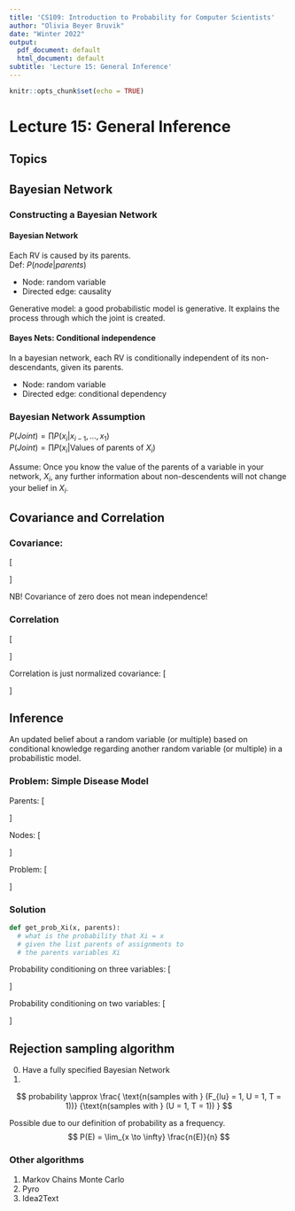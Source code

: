 ```yaml
---
title: 'CS109: Introduction to Probability for Computer Scientists'
author: "Olivia Beyer Bruvik"
date: "Winter 2022"
output:
  pdf_document: default
  html_document: default
subtitle: 'Lecture 15: General Inference'
---
```


```r
knitr::opts_chunk$set(echo = TRUE)
```

# Lecture 15: General Inference {.tabset}

## Topics

## Bayesian Network
### Constructing a Bayesian Network {.tabset}
#### Bayesian Network
Each RV is caused by its parents. <br>
Def: $P(node|parents)$

- Node: random variable
- Directed edge: causality

Generative model: a good probabilistic model is generative. It explains the process through which the joint is created.

#### Bayes Nets: Conditional independence
In a bayesian network, each RV is conditionally independent of its non-descendants, given its parents. 

- Node: random variable
- Directed edge: conditional dependency

### Bayesian Network Assumption
$P(Joint) = \prod{P(x_i|x_{i-1}, ..., x_1)}$ <br>
$P(Joint) = \prod{ P(x_i | \text{Values of parents of } X_i)}$ <br>

Assume: Once you know the value of the parents of a variable in your network, $X_i$, any further information about non-descendents will not change your belief in $X_i$.

## Covariance and Correlation {.tabset}
### Covariance:
\[
\begin{aligned}
Cov(X,Y) &= E[(X-E[X])(Y-E[Y])] \\
&= E[XY] - E[Y]E[X]
\end{aligned}
\]

NB! Covariance of zero does not mean independence!

### Correlation
\[
\begin{aligned}
\rho (X,Y) = \frac{Cov(X,Y)}{\sqrt{Var(X)Var(Y)}}
\end{aligned}
\]

Correlation is just normalized covariance:
\[
\begin{aligned}
Cov(X,Y) < \sqrt{Var(X)Var(Y)} \\
Cov(X,Y) > -\sqrt{Var(X)Var(Y)}
\end{aligned}
\]

## Inference {.tabset}
An updated belief about a random variable (or multiple) based on conditional knowledge regarding another random variable (or multiple) in a probabilistic model.

### Problem: Simple Disease Model
Parents:
\[
\begin{aligned}
P(F_lu = 1) &= 0.1 \\
P(U = 1) &= 0.8
\end{aligned}
\]

Nodes:
\[
\begin{aligned}
P(F_ev = 1| F_lu = 1) &= 0.9 \\
P(F_ev = 1| F_lu = 0) &= 0.05 \\
\\
P(T = 1| F_lu = 0, U = 0) &= 0.1 \\
P(T = 1| F_lu = 0, U = 1) &= 0.8 \\
P(T = 1| F_lu = 1, U = 0) &= 0.9 \\
P(T = 1| F_lu = 0, U = 1) &= 1.0 \\
\end{aligned}
\]

Problem:
\[
\begin{aligned}
P(F_{lu} = 1 | F_{ev} = 0, U = 0, T=1)? \\
P(F_{lu} = 1 | U = 1, T=1)
\end{aligned}
\]

### Solution
```python
def get_prob_Xi(x, parents):
  # what is the probability that Xi = x
  # given the list parents of assignments to 
  # the parents variables Xi
```

Probability conditioning on three variables:
\[
\begin{aligned}
P(F_{lu} = 1 | F_{ev} = 0, U = 0, T=1) = \frac{P(F_{lu} = 1, F_{ev} = 0, U = 0, T=1)}{\sum_xP(F_{lu} = x, F_{ev} = 0, U = 0, T=1)}
\end{aligned}
\]

Probability conditioning on two variables:
\[
\begin{aligned}
P(F_{lu} = 1 | U = 1, T=1) = \frac{\sum_y P(F_{lu} = 1, F_{ev} = y, U = 1, T=1)}{\sum_x \sum_y P(F_{lu} = x, F_{ev} = y, U = 0, T=1)}
\end{aligned}
\]

## Rejection sampling algorithm
0. Have a fully specified Bayesian Network
1. 

$$
probability \approx 
\frac{
  \text{n(samples with } (F_{lu} = 1, U = 1, T = 1))}
  {\text{n(samples with } (U = 1, T = 1))
}
$$

Possible due to our definition of probability as a frequency.
$$
P(E) = \lim_{x \to \infty} \frac{n(E)}{n}
$$

### Other algorithms
1. Markov Chains Monte Carlo
2. Pyro
3. Idea2Text